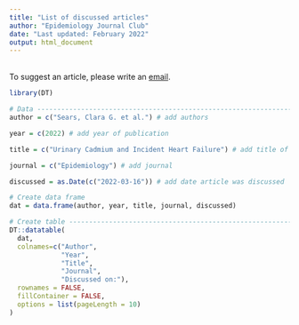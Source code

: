 ```yaml
---
title: "List of discussed articles"
author: "Epidemiology Journal Club"
date: "Last updated: February 2022"
output: html_document
---
```


<br>
To suggest an article, please write an [email](mailto:epidemiology_journal_club@pm.me?subject=Suggestion).
<br>

```r
library(DT)
```

```r
# Data -------------------------------------------------------------------------
author = c("Sears, Clara G. et al.") # add authors

year = c(2022) # add year of publication

title = c("Urinary Cadmium and Incident Heart Failure") # add title of publication

journal = c("Epidemiology") # add journal

discussed = as.Date(c("2022-03-16")) # add date article was discussed

# Create data frame
dat = data.frame(author, year, title, journal, discussed)

# Create table -----------------------------------------------------------------
DT::datatable(
  dat,
  colnames=c("Author", 
             "Year",
             "Title",
             "Journal",
             "Discussed on:"),
  rownames = FALSE,
  fillContainer = FALSE,
  options = list(pageLength = 10)
)
```

